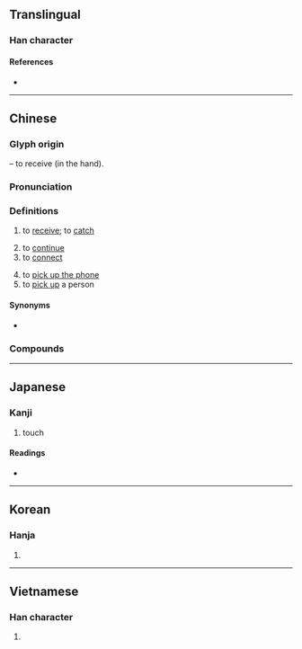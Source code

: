 {{character info/new}}
==Translingual==

===Han character===
{{Han char|rn=64|rad=手|as=08|sn=11|four=50044|canj=QYTV|ids=⿰扌妾}}

====References====
* {{Han ref|kx=0439.040|dkj=12280|dj=0789.040|hdz=31905.010|uh=63A5|ud=25509|bh=B1B5|bd=45493}}

----

==Chinese==
{{zh-forms}}

===Glyph origin===
{{Han etym}}
{{Han compound|手|alt1=扌|妾|c1=s|c2=p|ls=psc}} – to receive (in the hand).

===Pronunciation===
{{zh-pron
|m=jiē
|c=zip3
|h=pfs=chiap
|md=ciék
|mn=chih/chiap
|mn_note=chih - vernacular; chiap - literary
|w=4jiq
|mc=y
|oc=y
|ma=y
|cat=v
}}

===Definitions===
{{zh-hanzi}}

# to [[receive]]; to [[catch]]
#: {{zh-x|接球|to catch a ball}}
# to [[continue]]
# to [[connect]]
#: {{zh-x|接口|(computing) interface}}
# to [[pick up the phone]]
# to [[pick up]] a person
#: {{zh-x|我 現在 在 開車 去 接 你。|I'm driving over to pick you up right now.}}

====Synonyms====
* {{sense|to pick up the phone}} {{qualifier|Cantonese}} {{zh-l|聽}}

===Compounds===
{{zh-der|接班|接班人|接茬儿|接產|接觸|接觸眼鏡|接待|接到|接敵|接地|接點|接二連三|接防|接風|接羔|接骨|接骨木|接管|接軌|接合|接活|接火|接濟|接駕|接見|接界|接近|接境|接客|接口|接力|接力棒|接力賽跑|接連|接鄰|接龍|接納|接盤|接氣|接洽|接腔|接親|接球|接任|接衫|接墒|接生|接事|接收|接手|接受|接穗|接榫|接談|接替|接通|接頭|接頭兒|接吻|接物|接線|接線員|接續|接引|接應|接遇|接援|接站|接著|接枝|接踵|接種|待人接物|後手不接|再接再厲|兩接|外接圓|剪接|割接法|交頭接耳|延接|固接|交口接耳|切接法|引接|傳宗接代|夜以接日|不接|密接|反接|嫁接|交接|大隊接力|劈接法|個人撥接|直接推理|應接如響|接木|接膝|接耳|直接貿易|指定轉接|接三|接合生殖|接觸力|直接證據|攙言接語|接侍|接物鏡|片接寸附|接舌子|款接|接招|接踵摩肩|焊接藝術|接碴兒|接絲鞭|水光接天|接靈|接灶|接位|接續香煙|接觸傳染|承接|推誠接物|接片|相接|接殺|短兵相接|撥接服務|直接政治|禮賢接士|接神|接淅而行|接輿歌鳳|接棒人|接替栽培|接骨匠|接踵而至|攙話接舌|直接徵稅|接連不斷|接腳|插接|直接選舉|移花接木|熔接|接財神|氣體熔接|接駁|接踵比肩|承顏接辭|攀高接貴|應接|接地線|焊接|短接|接目鏡|接吻病|焊接材料|直接肥料|直接稅|直接灸|直接民權|直接接觸|直接保護|直接了當|熔接法|直接|目不暇接|接下|接嘴|接紹香煙|接捻子|疊接|接交|接待員|接對|接踵而來|接線生|接生婆|接戰|攜手接武|接福|接路頭|接骨眼兒|接掌|接簇|撥接|接急|接壤|接縫|直接立法|接芽|接應不暇|接獲|添枝接葉|接棒|接關係|短兵接戰|接送|撥接費|直接廣播|應接不暇|接筍|接三換九|接袂成帷|接力賽|枝接|接聲兒|摩肩接踵|接耳交頭|接運|接辦|接輿|接貴攀高|間接經驗|連接詞|跳接|銲接|間接選舉|風馬不接|管接頭|連接器|聯接|鋁融接劑|鄰接|耳鬢交接|芽接法|緊接著|連朝接夕|繃接|轉接|青黃不接|連接線|預防接種|舳艫啣接|間接|間接照明|迎接|間接灸|逢低承接|間接民權|緊接|連三接二|間接證據|連三接四|連接|間接貿易|間接稅|間接推論|間接成本|鉚接|自然接種|配接卡|間接推理|逆接|鍛接|踵接|肩摩踵接|銜接|間接正犯}}

{{zh-cat|Beginning}}

----

==Japanese==

===Kanji===
{{ja-kanji|grade=5|rs=手08}}

# touch

====Readings====
* {{ja-readings|goon=[[しょう]] (shō)|kanon=[[しょう]] (shō)|kanyoon=[[せつ]] (setsu)|kun=[[つぐ]] (tsugu), [[まじわる]] (majiwaru)}}

----

==Korean==

===Hanja===
{{ko-hanja|hangeul=접|eumhun=|rv=jeop|mr=chŏp|y=cep}}

# {{defn|lang=ko|sort=手08}}

----

==Vietnamese==

===Han character===
{{vi-hantu|[[tiếp]]|rs=手08}}

# {{defn|lang=vi|sort=手08}}